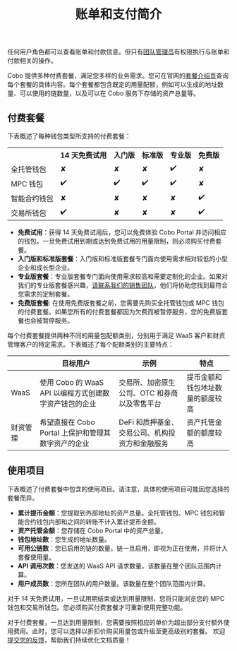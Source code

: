 ﻿---
title: "账单和支付简介"
sidebarTitle: "简介"
---

<Note>任何用户角色都可以查看账单和付款信息。但只有[团队管理员](/cn/portal/organization/roles-and-permissions)有权限执行与账单和付款相关的操作。</Note>


Cobo 提供多种付费套餐，满足您多样的业务需求。您可在官网的[套餐介绍页](https://www.cobo.com/zh/pricing)查询每个套餐的具体内容。每个套餐都包含既定的用量配额，例如可以生成的地址数量、可以使用的链数量，以及可以在 Cobo 服务下存储的资产总量等。


## 付费套餐

下表概述了每种钱包类型所支持的付费套餐：

<table class="six-columns">
  <tr>
    <th></th>
    <th>14 天免费试用</th>
    <th>入门版</th>
    <th>标准版</th>
    <th>专业版</th>
    <th>免费版</th>
  </tr>
  <tr>
    <td>全托管钱包</td>
    <td>✘</td>
    <td>✘</td>
    <td>✘</td>
    <td>✔️</td>
    <td>✘</td>
  </tr>
  <tr>
    <td>MPC 钱包</td>
    <td>✔️</td>
    <td>✔️</td>
    <td>✔️</td>
    <td>✔️</td>
    <td>✘</td>
  </tr>
  <tr>
    <td>智能合约钱包</td>
    <td>✘</td>
    <td>✘</td>
    <td>✘</td>
    <td>✘</td>
    <td>✔️</td>
  </tr>
  <tr>
    <td>交易所钱包</td>
    <td>✔️</td>
    <td>✘</td>
    <td>✘</td>
    <td>✘</td>
    <td>✔️</td>
  </tr>
</table>
 
- **免费试用**：获得 14 天免费试用后，您可以免费体验 Cobo Portal 并访问相应的钱包。一旦免费试用到期或达到免费试用的用量限制，则必须购买付费套餐。
- **入门版和标准版套餐**：入门版和标准版套餐专门面向使用需求相对较低的小型企业和成长型企业。
- **专业版套餐**：专业版套餐专门面向使用需求较高和需要定制化的企业。如果对我们的专业版套餐感兴趣，[请联系我们的销售团队](https://www.cobo.com/book-demo/?utm_source=product-manual&utm_medium=product&utm_campaign=pricing-plan-intro&utm_content=enterprise-contact-sales)，他们将协助您找到最符合您需求的定制套餐。
- **免费版套餐**: 在使用免费版套餐之前，您需要先购买全托管钱包或 MPC 钱包的付费套餐。如果您所有的付费套餐都因为欠费而被暂停服务，您的免费版套餐也会被暂停服务。

<a name="usage_quota_categories"></a>
每个付费套餐提供两种不同的用量包配额类别，分别用于满足 WaaS 客户和财资管理客户的特定需求。下表概述了每个配额类别的主要特点：

|                     | 目标用户                                                 | 示例                                                     | 特点                                              |
| ------------------- | ------------------------------------------------------------ | ------------------------------------------------------------ | ------------------------------------------------------------ |
| WaaS | 使用 Cobo 的 WaaS API 以编程方式创建数字资产钱包的企业 | 交易所、加密原生公司、OTC 和券商以及零售平台 | 提币金额和钱包地址数量的额度较高
| 财资管理 | 希望直接在 Cobo Portal 上保护和管理其数字资产的企业 | DeFi 和质押基金、交易公司、机构投资方和金融服务 | 资产托管金额的额度较高

## 使用项目

下表概述了付费套餐中包含的使用项目。请注意，具体的使用项目可能因您选择的套餐而异。

- **累计提币金额**：您提取到外部地址的资产总量。全托管钱包、MPC 钱包和智能合约钱包内部和之间的转账不计入累计提币金额。
- **资产托管金额**：您存储在 Cobo Portal 中的资产总量。
- **钱包地址数**：您生成的地址数量。
- **可用公链数**：您已启用的链的数量。链一旦启用，即视为正在使用，并将计入套餐使用量。
- **API 调用次数**：您发送的 WaaS API 请求数量。该数量在整个团队范围内计算。
- **用户成员数**：您所在团队的用户数量。该数量在整个团队范围内计算。

对于 14 天免费试用，一旦试用期结束或达到用量限制，您将只能浏览您的 MPC 钱包和交易所钱包。您必须购买付费套餐才可重新使用完整功能。

对于付费套餐，一旦达到用量限制，您需要按照相应的单价为超出部分支付额外使用费用。此时，您可以选择以折扣价购买用量包或升级至更高级别的套餐。
<Tip>欢迎[提交您的反馈](https://forms.zohopublic.com/cobo/form/DocumentFeedbackForm/formperma/QvLOhxJv1_JMsJ-1dleZ8Itb_7rzN-LtgvsDdxosoVI?referrername=manuals)，帮助我们持续优化文档质量！</Tip>